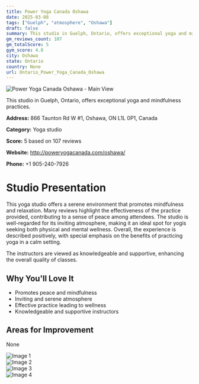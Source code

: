 ```yaml
---
title: Power Yoga Canada Oshawa
date: 2025-03-08
tags: ["Guelph", "atmosphere", "Oshawa"]  
draft: false
summary: This studio in Guelph, Ontario, offers exceptional yoga and mindfulness practices.
gm_reviews_count: 107
gm_totalScore: 5
gym_score: 4.8
city: Oshawa
state: Ontario
country: None
url: Ontario_Power_Yoga_Canada_Oshawa
---
```


<div className="aspect-[16/9] relative my-8">
  <img 
    src="https://lh5.googleusercontent.com/p/AF1QipNiwgmTftyCKUl6okEfchVn6czzN0sXCIdSMNiF=w1920-h1080-k-no"
    alt="Power Yoga Canada Oshawa - Main View"
    className="object-cover absolute inset-0 w-full h-full rounded-lg"
  />
</div>

This studio in Guelph, Ontario, offers exceptional yoga and mindfulness practices.

**Address:** 866 Taunton Rd W #1, Oshawa, ON L1L 0P1, Canada

**Category:** Yoga studio

**Score:** 5 based on 107 reviews

**Website:** http://poweryogacanada.com/oshawa/

**Phone:** +1 905-240-7926

# Studio Presentation

This yoga studio offers a serene environment that promotes mindfulness and relaxation. Many reviews highlight the effectiveness of the practice provided, contributing to a sense of peace among attendees. The studio is well-regarded for its inviting atmosphere, making it an ideal spot for yogis seeking both physical and mental wellness. Overall, the experience is described positively, with special emphasis on the benefits of practicing yoga in a calm setting.

The instructors are viewed as knowledgeable and supportive, enhancing the overall quality of classes.

## Why You'll Love It

- Promotes peace and mindfulness
- Inviting and serene atmosphere
- Effective practice leading to wellness
- Knowledgeable and supportive instructors

## Areas for Improvement

None

<div className="grid grid-cols-1 xl:grid-cols-2 gap-4 my-8">
<div className="aspect-[4/3] relative"><img src="https://lh5.googleusercontent.com/p/AF1QipNjBk34vn65lG1mYrYt2uTVrCyjKJ242LMlpEu1=w1920-h1080-k-no" alt="Image 1" className="object-cover absolute inset-0 w-full h-full rounded-lg" /></div>
<div className="aspect-[4/3] relative"><img src="https://lh5.googleusercontent.com/p/AF1QipOO2UeL_Nx8xKFwd43TcHyUqbj3g4BLqtuKJWad=w1920-h1080-k-no" alt="Image 2" className="object-cover absolute inset-0 w-full h-full rounded-lg" /></div>
<div className="aspect-[4/3] relative"><img src="https://lh3.googleusercontent.com/p/AF1QipNmGjF-Y4owII7y05PKvc4x1sY1F_0mNIRA8Xs1=w1920-h1080-k-no-pi-10-ya264.4-ro0-fo100" alt="Image 3" className="object-cover absolute inset-0 w-full h-full rounded-lg" /></div>
<div className="aspect-[4/3] relative"><img src="https://lh5.googleusercontent.com/p/AF1QipNBci8HvktT09Id4XcNMmzhtOxu0vmDriAdCJUO=w1920-h1080-k-no" alt="Image 4" className="object-cover absolute inset-0 w-full h-full rounded-lg" /></div>
</div>